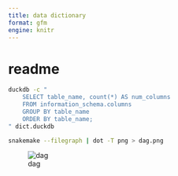 ```yaml
---
title: data dictionary
format: gfm
engine: knitr
---
```


# readme


```bash
duckdb -c "
    SELECT table_name, count(*) AS num_columns
    FROM information_schema.columns
    GROUP BY table_name
    ORDER BY table_name;
" dict.duckdb
```

```bash
snakemake --filegraph | dot -T png > dag.png
```

![dag](./dag.png)
